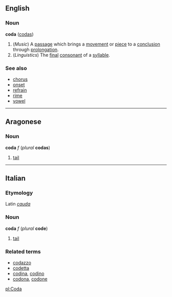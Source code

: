 ==English==
===Noun===
'''coda''' ([[codas]])

#(''Music'') A [[passage]] which brings a [[movement]] or [[piece]] to a [[conclusion]] through [[prolongation]].
#(''Linguistics'') The [[final]] [[consonant]] of a [[syllable]].

===See also===
*[[chorus]]
*[[onset]]
*[[refrain]]
*[[rime]]
*[[vowel]]

----
==Aragonese==
===Noun===
'''coda''' ''f'' (''plural'' '''codas''')

#[[tail]]
----

==Italian==
===Etymology===
Latin ''[[cauda]]''
===Noun===
'''coda''' ''f'' (''plural'' '''code''')

#[[tail]]

===Related terms===
*[[codazzo]]
*[[codetta]]
*[[codina]], [[codino]]
*[[codona]], [[codone]]

[[pl:Coda]]